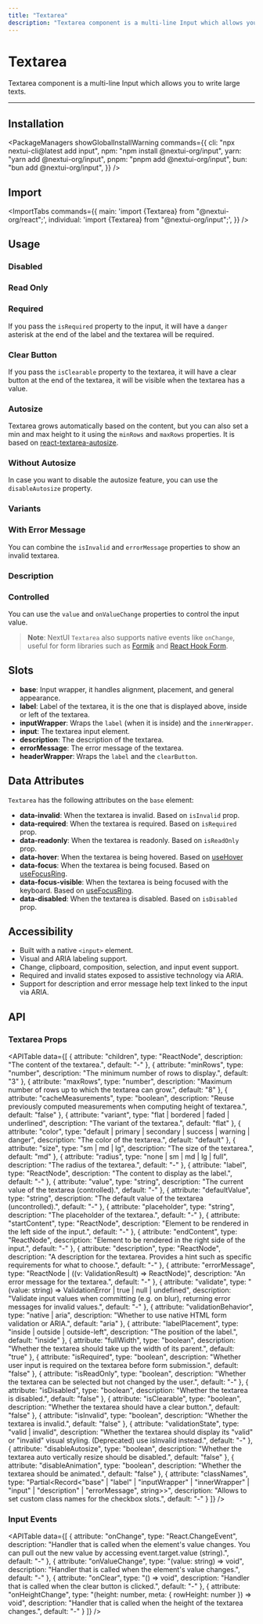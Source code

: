 ```yaml
---
title: "Textarea"
description: "Textarea component is a multi-line Input which allows you to write large texts."
---
```



# Textarea

Textarea component is a multi-line Input which allows you to write large texts.

<ComponentLinks component="input" storybook="textarea" reactAriaHook="useTextField" />

---

<CarbonAd/>

## Installation

<PackageManagers
  showGlobalInstallWarning
  commands={{
    cli: "npx nextui-cli@latest add input",
    npm: "npm install @nextui-org/input",
    yarn: "yarn add @nextui-org/input",
    pnpm: "pnpm add @nextui-org/input",
    bun: "bun add @nextui-org/input",
  }}
/>

## Import

<ImportTabs
  commands={{
    main: 'import {Textarea} from "@nextui-org/react";',
    individual: 'import {Textarea} from "@nextui-org/input";',
  }}
/>

## Usage

<CodeDemo title="Usage" files={textareaContent.usage} />

### Disabled

<CodeDemo title="Disabled" files={textareaContent.disabled} />

### Read Only

<CodeDemo title="Readonly" files={textareaContent.readonly} />

### Required

If you pass the `isRequired` property to the input, it will have a `danger` asterisk at
the end of the label and the textarea will be required.

<CodeDemo title="Required" files={textareaContent.required} />

### Clear Button

If you pass the `isClearable` property to the textarea, it will have a clear button at the
end of the textarea, it will be visible when the textarea has a value.

<CodeDemo title="Clear Button" files={textareaContent.clearButton} />

### Autosize

Textarea grows automatically based on the content, but you can also set a min and max height to
it using the `minRows` and `maxRows` properties. It is based on [react-textarea-autosize](https://github.com/Andarist/react-textarea-autosize).

<CodeDemo title="Autosize" files={textareaContent.autosize} />

### Without Autosize

In case you want to disable the autosize feature, you can use the `disableAutosize` property.

<CodeDemo title="Without Autosize" files={textareaContent.disableAutosize} />

### Variants

<CodeDemo title="Variants" files={textareaContent.variants} />

### With Error Message

You can combine the `isInvalid` and `errorMessage` properties to show an invalid textarea.

<CodeDemo title="With Error Message" files={textareaContent.errorMessage} />

### Description

<CodeDemo title="Description" files={textareaContent.description} />

### Controlled

You can use the `value` and `onValueChange` properties to control the input value.

<CodeDemo title="Controlled" files={textareaContent.controlled} />

> **Note**: NextUI `Textarea` also supports native events like `onChange`, useful for form libraries
> such as [Formik](https://formik.org/) and [React Hook Form](https://react-hook-form.com/).


## Slots

- **base**: Input wrapper, it handles alignment, placement, and general appearance.
- **label**: Label of the textarea, it is the one that is displayed above, inside or left of the textarea.
- **inputWrapper**: Wraps the `label` (when it is inside) and the `innerWrapper`.
- **input**: The textarea input element.
- **description**: The description of the textarea.
- **errorMessage**: The error message of the textarea.
- **headerWrapper**: Wraps the `label` and the `clearButton`.

<Spacer y={4} />

## Data Attributes

`Textarea` has the following attributes on the `base` element:

- **data-invalid**:
  When the textarea is invalid. Based on `isInvalid` prop.
- **data-required**:
  When the textarea is required. Based on `isRequired` prop.
- **data-readonly**:
  When the textarea is readonly. Based on `isReadOnly` prop.
- **data-hover**:
  When the textarea is being hovered. Based on [useHover](https://react-spectrum.adobe.com/react-aria/useHover.html)
- **data-focus**:
  When the textarea is being focused. Based on [useFocusRing](https://react-spectrum.adobe.com/react-aria/useFocusRing.html).
- **data-focus-visible**:
  When the textarea is being focused with the keyboard. Based on [useFocusRing](https://react-spectrum.adobe.com/react-aria/useFocusRing.html).
- **data-disabled**:
  When the textarea is disabled. Based on `isDisabled` prop.

<Spacer y={4} />

## Accessibility

- Built with a native `<input>` element.
- Visual and ARIA labeling support.
- Change, clipboard, composition, selection, and input event support.
- Required and invalid states exposed to assistive technology via ARIA.
- Support for description and error message help text linked to the input via ARIA.

<Spacer y={4} />

## API

### Textarea Props

<APITable
  data={[
    {
      attribute: "children",
      type: "ReactNode",
      description: "The content of the textarea.",
      default: "-"
    },
    {
      attribute: "minRows",
      type: "number",
      description: "The minimum number of rows to display.",
      default: "3"
    },
    {
      attribute: "maxRows",
      type: "number", 
      description: "Maximum number of rows up to which the textarea can grow.",
      default: "8"
    },
    {
      attribute: "cacheMeasurements",
      type: "boolean",
      description: "Reuse previously computed measurements when computing height of textarea.",
      default: "false"
    },
    {
      attribute: "variant",
      type: "flat | bordered | faded | underlined",
      description: "The variant of the textarea.",
      default: "flat"
    },
    {
      attribute: "color",
      type: "default | primary | secondary | success | warning | danger",
      description: "The color of the textarea.",
      default: "default"
    },
    {
      attribute: "size",
      type: "sm | md | lg",
      description: "The size of the textarea.",
      default: "md"
    },
    {
      attribute: "radius",
      type: "none | sm | md | lg | full",
      description: "The radius of the textarea.",
      default: "-"
    },
    {
      attribute: "label",
      type: "ReactNode",
      description: "The content to display as the label.",
      default: "-"
    },
    {
      attribute: "value",
      type: "string",
      description: "The current value of the textarea (controlled).",
      default: "-"
    },
    {
      attribute: "defaultValue",
      type: "string",
      description: "The default value of the textarea (uncontrolled).",
      default: "-"
    },
    {
      attribute: "placeholder",
      type: "string",
      description: "The placeholder of the textarea.",
      default: "-"
    },
    {
      attribute: "startContent",
      type: "ReactNode",
      description: "Element to be rendered in the left side of the input.",
      default: "-"
    },
    {
      attribute: "endContent",
      type: "ReactNode",
      description: "Element to be rendered in the right side of the input.",
      default: "-"
    },
    {
      attribute: "description",
      type: "ReactNode",
      description: "A description for the textarea. Provides a hint such as specific requirements for what to choose.",
      default: "-"
    },
    {
      attribute: "errorMessage",
      type: "ReactNode | ((v: ValidationResult) => ReactNode)",
      description: "An error message for the textarea.",
      default: "-"
    },
    {
      attribute: "validate",
      type: "(value: string) => ValidationError | true | null | undefined",
      description: "Validate input values when committing (e.g. on blur), returning error messages for invalid values.",
      default: "-"
    },
    {
      attribute: "validationBehavior",
      type: "native | aria",
      description: "Whether to use native HTML form validation or ARIA.",
      default: "aria"
    },
    {
      attribute: "labelPlacement",
      type: "inside | outside | outside-left",
      description: "The position of the label.",
      default: "inside"
    },
    {
      attribute: "fullWidth",
      type: "boolean",
      description: "Whether the textarea should take up the width of its parent.",
      default: "true"
    },
    {
      attribute: "isRequired",
      type: "boolean",
      description: "Whether user input is required on the textarea before form submission.",
      default: "false"
    },
    {
      attribute: "isReadOnly",
      type: "boolean",
      description: "Whether the textarea can be selected but not changed by the user.",
      default: "-"
    },
    {
      attribute: "isDisabled",
      type: "boolean",
      description: "Whether the textarea is disabled.",
      default: "false"
    },
    {
      attribute: "isClearable",
      type: "boolean",
      description: "Whether the textarea should have a clear button.",
      default: "false"
    },
    {
      attribute: "isInvalid",
      type: "boolean",
      description: "Whether the textarea is invalid.",
      default: "false"
    },
    {
      attribute: "validationState",
      type: "valid | invalid",
      description: "Whether the textarea should display its \"valid\" or \"invalid\" visual styling. (Deprecated) use isInvalid instead.",
      default: "-"
    },
    {
      attribute: "disableAutosize",
      type: "boolean",
      description: "Whether the textarea auto vertically resize should be disabled.",
      default: "false"
    },
    {
      attribute: "disableAnimation",
      type: "boolean",
      description: "Whether the textarea should be animated.",
      default: "false"
    },
    {
      attribute: "classNames",
      type: "Partial<Record<\"base\" | \"label\" | \"inputWrapper\" | \"innerWrapper\" | \"input\" | \"description\" | \"errorMessage\", string>>",
      description: "Allows to set custom class names for the checkbox slots.",
      default: "-"
    }
  ]}
/>

### Input Events

<APITable
  data={[
    {
      attribute: "onChange",
      type: "React.ChangeEvent<HTMLInputElement>",
      description: "Handler that is called when the element's value changes. You can pull out the new value by accessing event.target.value (string).",
      default: "-"
    },
    {
      attribute: "onValueChange",
      type: "(value: string) => void",
      description: "Handler that is called when the element's value changes.",
      default: "-"
    },
    {
      attribute: "onClear",
      type: "() => void",
      description: "Handler that is called when the clear button is clicked.",
      default: "-"
    },
    {
      attribute: "onHeightChange",
      type: "(height: number, meta: { rowHeight: number }) => void",
      description: "Handler that is called when the height of the textarea changes.",
      default: "-"
    }
  ]}
/>
